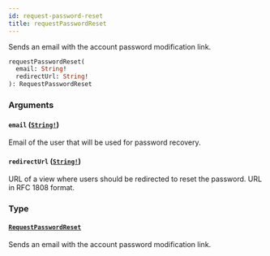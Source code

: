 ```yaml
---
id: request-password-reset
title: requestPasswordReset
---
```


Sends an email with the account password modification link.

```graphql
requestPasswordReset(
  email: String!
  redirectUrl: String!
): RequestPasswordReset

```

### Arguments

#### `email` ([`String!`](/api-reference/scalars/string.mdx))

Email of the user that will be used for password recovery.

#### `redirectUrl` ([`String!`](/api-reference/scalars/string.mdx))

URL of a view where users should be redirected to reset the password. URL in RFC 1808 format.

### Type

#### [`RequestPasswordReset`](/api-reference/objects/request-password-reset.mdx)

Sends an email with the account password modification link.
